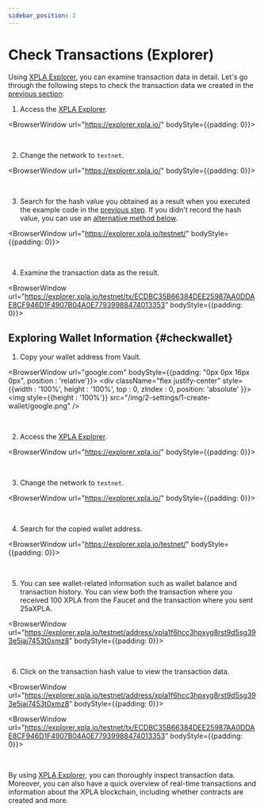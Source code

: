 ```yaml
---
sidebar_position: 2
---
```


# Check Transactions (Explorer)


Using [XPLA Explorer](https://explorer.xpla.io/), you can examine transaction data in detail. Let's go through the following steps to check the transaction data we created in the [previous section](/startlearning/settings/create-testnet-transaction/send-tx):

1. Access the [XPLA Explorer](https://explorer.xpla.io/).

<BrowserWindow url="https://explorer.xpla.io/" bodyStyle={{padding: 0}}>
<div className="flex justify-center" style={{backgroundColor : 'hsl(240, 20%, 97%)', position : 'relative'}}>
    <VaultImgCard style={{zIndex : 1, maxWidth : "100%"}} imgSrc="/img/2-settings/2-create-testnet-transaction/check-tx-in-explorer/go-explorer.png" />
</div>
</BrowserWindow>

<br/>

2. Change the network to `testnet`.

<BrowserWindow url="https://explorer.xpla.io/" bodyStyle={{padding: 0}}>
<div className="flex justify-center" style={{backgroundColor : 'hsl(240, 20%, 97%)', position : 'relative'}}>
    <VaultImgCard style={{zIndex : 1, maxWidth : "100%"}} imgSrc="/img/2-settings/2-create-testnet-transaction/check-tx-in-explorer/select-testnet.png" />
</div>
</BrowserWindow>

<br/>

3. Search for the hash value you obtained as a result when you executed the example code in the [previous step](/startlearning/settings/create-testnet-transaction/send-tx). If you didn't record the hash value, you can use an [alternative method below](/startlearning/settings/create-testnet-transaction/check-tx-in-explorer#checkwallet).

<BrowserWindow url="https://explorer.xpla.io/testnet/" bodyStyle={{padding: 0}}>
<div className="flex justify-center" style={{backgroundColor : 'hsl(240, 20%, 97%)', position : 'relative'}}>
    <VaultImgCard style={{zIndex : 1, maxWidth : "100%"}} imgSrc="/img/2-settings/2-create-testnet-transaction/check-tx-in-explorer/search-tx.png" />
</div>
</BrowserWindow>

<br/>

4. Examine the transaction data as the result.

<BrowserWindow url="https://explorer.xpla.io/testnet/tx/ECDBC35B66384DEE25987AA0DDAE8CF946D1F4907B04A0E77939988474013353" bodyStyle={{padding: 0}}>
<div className="flex justify-center" style={{backgroundColor : 'hsl(240, 20%, 97%)', position : 'relative'}}>
    <VaultImgCard style={{zIndex : 1, maxWidth : "100%"}} imgSrc="/img/2-settings/2-create-testnet-transaction/check-tx-in-explorer/see-tx.png" />
</div>
</BrowserWindow>

## Exploring Wallet Information {#checkwallet}

1. Copy your wallet address from Vault.

<BrowserWindow url="google.com" bodyStyle={{padding: "0px 0px 16px 0px", position : 'relative'}}>
    <div className="flex justify-center" style={{width : '100%', height : '100%', top : 0, zIndex : 0, position: 'absolute' }}>
        <img  style={{height : '100%'}} src="/img/2-settings/1-create-wallet/google.png" />
    </div>
<div className="flex justify-end" style={{zIndex : 1,position:'relative'}}>
    <VaultImgCard imgSrc="/img/2-settings/2-create-testnet-transaction/check-tx-in-explorer/copy-address.png" />
</div>
</BrowserWindow>

<br/>

2. Access the [XPLA Explorer](https://explorer.xpla.io/).

<BrowserWindow url="https://explorer.xpla.io/" bodyStyle={{padding: 0}}>
<div className="flex justify-center" style={{backgroundColor : 'hsl(240, 20%, 97%)', position : 'relative'}}>
    <VaultImgCard style={{zIndex : 1, maxWidth : "100%"}} imgSrc="/img/2-settings/2-create-testnet-transaction/check-tx-in-explorer/go-explorer.png" />
</div>
</BrowserWindow>

<br/>

3. Change the network to `testnet`.

<BrowserWindow url="https://explorer.xpla.io/" bodyStyle={{padding: 0}}>
<div className="flex justify-center" style={{backgroundColor : 'hsl(240, 20%, 97%)', position : 'relative'}}>
    <VaultImgCard style={{zIndex : 1, maxWidth : "100%"}} imgSrc="/img/2-settings/2-create-testnet-transaction/check-tx-in-explorer/select-testnet.png" />
</div>
</BrowserWindow>

<br/>

4. Search for the copied wallet address.

<BrowserWindow url="https://explorer.xpla.io/testnet/" bodyStyle={{padding: 0}}>
<div className="flex justify-center" style={{backgroundColor : 'hsl(240, 20%, 97%)', position : 'relative'}}>
    <VaultImgCard style={{zIndex : 1, maxWidth : "100%"}} imgSrc="/img/2-settings/2-create-testnet-transaction/check-tx-in-explorer/search-account.png" />
</div>
</BrowserWindow>

<br/>

5. You can see wallet-related information such as wallet balance and transaction history. You can view both the transaction where you received 100 XPLA from the Faucet and the transaction where you sent 25aXPLA.

<BrowserWindow url="https://explorer.xpla.io/testnet/address/xpla1f6hcc3hpxyg8rst9d5sg393e5jaj7453t0xmz8" bodyStyle={{padding: 0}}>
<div className="flex justify-center" style={{backgroundColor : 'hsl(240, 20%, 97%)', position : 'relative'}}>
    <VaultImgCard style={{zIndex : 1, maxWidth : "100%"}} imgSrc="/img/2-settings/2-create-testnet-transaction/check-tx-in-explorer/see-account.png" />
</div>
</BrowserWindow>

<br/>

6. Click on the transaction hash value to view the transaction data.

<BrowserWindow url="https://explorer.xpla.io/testnet/address/xpla1f6hcc3hpxyg8rst9d5sg393e5jaj7453t0xmz8" bodyStyle={{padding: 0}}>
<div className="flex justify-center" style={{backgroundColor : 'hsl(240, 20%, 97%)', position : 'relative'}}>
    <VaultImgCard style={{zIndex : 1, maxWidth : "100%"}} imgSrc="/img/2-settings/2-create-testnet-transaction/check-tx-in-explorer/click-tx.png" />
</div>
</BrowserWindow>

<BrowserWindow url="https://explorer.xpla.io/testnet/tx/ECDBC35B66384DEE25987AA0DDAE8CF946D1F4907B04A0E77939988474013353" bodyStyle={{padding: 0}}>
<div className="flex justify-center" style={{backgroundColor : 'hsl(240, 20%, 97%)', position : 'relative'}}>
    <VaultImgCard style={{zIndex : 1, maxWidth : "100%"}} imgSrc="/img/2-settings/2-create-testnet-transaction/check-tx-in-explorer/see-tx.png" />
</div>
</BrowserWindow>

<br/>

By using [XPLA Explorer](https://explorer.xpla.io/), you can thoroughly inspect transaction data. Moreover, you can also have a quick overview of real-time transactions and information about the XPLA blockchain, including whether contracts are created and more.


